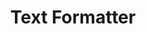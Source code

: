 ---
title: "Text Formatter"
publishedAt: "26-10-2024"
active: true
description: "A Simple text formatter, format your MARKDOWN text to HTML."
image: "/img/content/work/web-development/textformatter.png"
links:
  github: "https://github.com/Anthony01M/textformatter"
tags: "web development, text formatter, text, formatter, markdown, html, css, javascript"
---